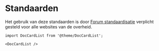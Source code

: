 # Standaarden

Het gebruik van deze standaarden is door [Forum standaardisatie](https://www.forumstandaardisatie.nl) verplicht gesteld voor alle websites van de overheid.

```mdx-code-block
import DocCardList from '@theme/DocCardList';

<DocCardList />
```
